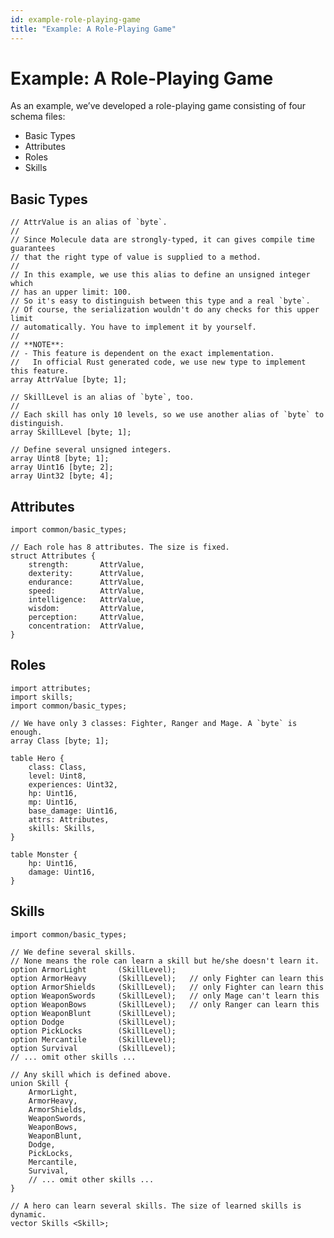 ```yaml
---
id: example-role-playing-game
title: "Example: A Role-Playing Game"
---
```



# Example: A Role-Playing Game

As an example, we’ve developed a role-playing game consisting of four schema files:

- Basic Types
- Attributes
- Roles
- Skills

## Basic Types

```
// AttrValue is an alias of `byte`.
//
// Since Molecule data are strongly-typed, it can gives compile time guarantees
// that the right type of value is supplied to a method.
//
// In this example, we use this alias to define an unsigned integer which
// has an upper limit: 100.
// So it's easy to distinguish between this type and a real `byte`.
// Of course, the serialization wouldn't do any checks for this upper limit
// automatically. You have to implement it by yourself.
//
// **NOTE**:
// - This feature is dependent on the exact implementation.
//   In official Rust generated code, we use new type to implement this feature.
array AttrValue [byte; 1];

// SkillLevel is an alias of `byte`, too.
//
// Each skill has only 10 levels, so we use another alias of `byte` to distinguish.
array SkillLevel [byte; 1];

// Define several unsigned integers.
array Uint8 [byte; 1];
array Uint16 [byte; 2];
array Uint32 [byte; 4];
```

## Attributes

```
import common/basic_types;

// Each role has 8 attributes. The size is fixed.
struct Attributes {
    strength:       AttrValue,
    dexterity:      AttrValue,
    endurance:      AttrValue,
    speed:          AttrValue,
    intelligence:   AttrValue,
    wisdom:         AttrValue,
    perception:     AttrValue,
    concentration:  AttrValue,
}
```

## Roles

```
import attributes;
import skills;
import common/basic_types;

// We have only 3 classes: Fighter, Ranger and Mage. A `byte` is enough.
array Class [byte; 1];

table Hero {
    class: Class,
    level: Uint8,
    experiences: Uint32,
    hp: Uint16,
    mp: Uint16,
    base_damage: Uint16,
    attrs: Attributes,
    skills: Skills,
}

table Monster {
    hp: Uint16,
    damage: Uint16,
}
```

## Skills

```
import common/basic_types;

// We define several skills.
// None means the role can learn a skill but he/she doesn't learn it.
option ArmorLight       (SkillLevel);
option ArmorHeavy       (SkillLevel);   // only Fighter can learn this
option ArmorShields     (SkillLevel);   // only Fighter can learn this
option WeaponSwords     (SkillLevel);   // only Mage can't learn this
option WeaponBows       (SkillLevel);   // only Ranger can learn this
option WeaponBlunt      (SkillLevel);
option Dodge            (SkillLevel);
option PickLocks        (SkillLevel);
option Mercantile       (SkillLevel);
option Survival         (SkillLevel);
// ... omit other skills ...

// Any skill which is defined above.
union Skill {
    ArmorLight,
    ArmorHeavy,
    ArmorShields,
    WeaponSwords,
    WeaponBows,
    WeaponBlunt,
    Dodge,
    PickLocks,
    Mercantile,
    Survival,
    // ... omit other skills ...
}

// A hero can learn several skills. The size of learned skills is dynamic.
vector Skills <Skill>;
```
